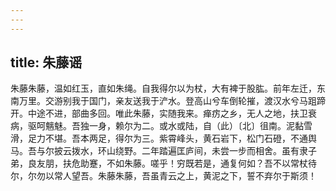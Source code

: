 ```yaml
---
---
---
```

title: 朱藤谣
---



朱藤朱藤，温如红玉，直如朱绳。自我得尔以为杖，大有裨于股肱。前年左迁，东南万里。交游别我于国门，亲友送我于浐水。登高山兮车倒轮摧，渡汉水兮马跙蹄开。中途不进，部曲多回。唯此朱藤，实随我来。瘅疠之乡，无人之地，扶卫衰病，驱呵魑魅。吾独一身，赖尔为二。或水或陆，自（此）〔北〕徂南。泥黏雪滑，足力不堪。吾本两足，得尔为三。紫霄峰头，黄石岩下，松门石磴，不通舆马。吾与尔披云拨水，环山绕野。二年踏遍匡庐间，未尝一步而相舍。虽有隶子弟，良友朋，扶危助蹇，不如朱藤。嗟乎！穷既若是，通复何如？吾不以常杖待尔，尔勿以常人望吾。朱藤朱藤，吾虽青云之上，黄泥之下，誓不弃尔于斯须！